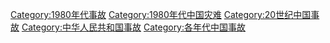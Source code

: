[[Category:1980年代事故|Category:1980年代事故]]
[[Category:1980年代中国灾难|Category:1980年代中国灾难]]
[[Category:20世纪中国事故|Category:20世纪中国事故]]
[[Category:中华人民共和国事故|Category:中华人民共和国事故]]
[[Category:各年代中国事故|Category:各年代中国事故]]